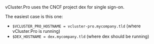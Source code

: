 vCluster.Pro uses the CNCF project dex for single sign-on.

The easiest case is this one:

- `$VCLUSTER_PRO_HOSTNAME = vcluster-pro.mycompany.tld` (where vCluster.Pro is running)
- `$DEX_HOSTNAME = dex.mycompany.tld` (where dex should be running)
